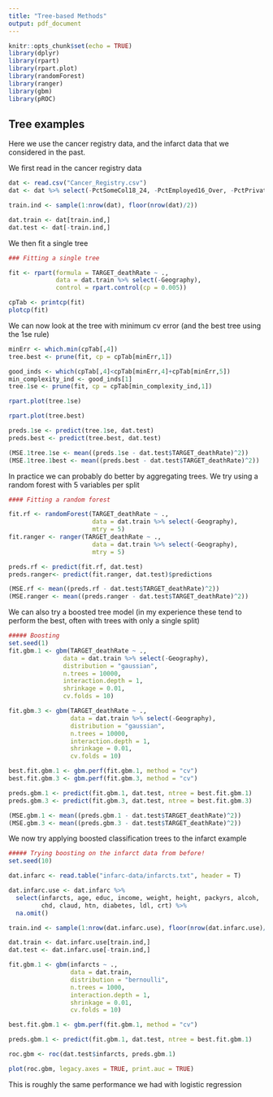 ```yaml
---
title: "Tree-based Methods"
output: pdf_document
---
```


```r
knitr::opts_chunk$set(echo = TRUE)
library(dplyr)
library(rpart)
library(rpart.plot)
library(randomForest)
library(ranger)
library(gbm)
library(pROC)
```

## Tree examples

Here we use the cancer registry data, and the infarct data that we considered in the past.

We first read in the cancer registry data

```r
dat <- read.csv("Cancer_Registry.csv")
dat <- dat %>% select(-PctSomeCol18_24, -PctEmployed16_Over, -PctPrivateCoverageAlone)

train.ind <- sample(1:nrow(dat), floor(nrow(dat)/2))

dat.train <- dat[train.ind,]
dat.test <- dat[-train.ind,]
```

We then fit a single tree

```r
### Fitting a single tree

fit <- rpart(formula = TARGET_deathRate ~ ., 
             data = dat.train %>% select(-Geography),
             control = rpart.control(cp = 0.005))

cpTab <- printcp(fit)
plotcp(fit)
```

We can now look at the tree with minimum cv error (and the best tree using the 1se rule)

```r
minErr <- which.min(cpTab[,4])
tree.best <- prune(fit, cp = cpTab[minErr,1])

good_inds <- which(cpTab[,4]<cpTab[minErr,4]+cpTab[minErr,5])
min_complexity_ind <- good_inds[1]
tree.1se <- prune(fit, cp = cpTab[min_complexity_ind,1])

rpart.plot(tree.1se)

rpart.plot(tree.best)

preds.1se <- predict(tree.1se, dat.test)
preds.best <- predict(tree.best, dat.test)

(MSE.1tree.1se <- mean((preds.1se - dat.test$TARGET_deathRate)^2))
(MSE.1tree.1best <- mean((preds.best - dat.test$TARGET_deathRate)^2))
```

In practice we can probably do better by aggregating trees. We try using a random forest with $5$ variables per split

```r
#### Fitting a random forest

fit.rf <- randomForest(TARGET_deathRate ~ ., 
                       data = dat.train %>% select(-Geography),
                       mtry = 5)
fit.ranger <- ranger(TARGET_deathRate ~ ., 
                       data = dat.train %>% select(-Geography),
                       mtry = 5)

preds.rf <- predict(fit.rf, dat.test)
preds.ranger<- predict(fit.ranger, dat.test)$predictions

(MSE.rf <- mean((preds.rf - dat.test$TARGET_deathRate)^2))
(MSE.ranger <- mean((preds.ranger - dat.test$TARGET_deathRate)^2))
```

We can also try a boosted tree model (in my experience these tend to perform the best, often with trees with only a single split)

```r
##### Boosting
set.seed(1)
fit.gbm.1 <- gbm(TARGET_deathRate ~ ., 
               data = dat.train %>% select(-Geography),
               distribution = "gaussian",
               n.trees = 10000,
               interaction.depth = 1,
               shrinkage = 0.01,
               cv.folds = 10)

fit.gbm.3 <- gbm(TARGET_deathRate ~ ., 
                 data = dat.train %>% select(-Geography),
                 distribution = "gaussian",
                 n.trees = 10000,
                 interaction.depth = 1,
                 shrinkage = 0.01,
                 cv.folds = 10)

best.fit.gbm.1 <- gbm.perf(fit.gbm.1, method = "cv")
best.fit.gbm.3 <- gbm.perf(fit.gbm.3, method = "cv")

preds.gbm.1 <- predict(fit.gbm.1, dat.test, ntree = best.fit.gbm.1)
preds.gbm.3 <- predict(fit.gbm.3, dat.test, ntree = best.fit.gbm.3)

(MSE.gbm.1 <- mean((preds.gbm.1 - dat.test$TARGET_deathRate)^2))
(MSE.gbm.3 <- mean((preds.gbm.3 - dat.test$TARGET_deathRate)^2))
```

We now try applying boosted classification trees to the infarct example

```r
##### Trying boosting on the infarct data from before!
set.seed(10)

dat.infarc <- read.table("infarc-data/infarcts.txt", header = T)

dat.infarc.use <- dat.infarc %>% 
  select(infarcts, age, educ, income, weight, height, packyrs, alcoh,
         chd, claud, htn, diabetes, ldl, crt) %>% 
  na.omit()

train.ind <- sample(1:nrow(dat.infarc.use), floor(nrow(dat.infarc.use)/2))

dat.train <- dat.infarc.use[train.ind,]
dat.test <- dat.infarc.use[-train.ind,]

fit.gbm.1 <- gbm(infarcts ~ ., 
                 data = dat.train,
                 distribution = "bernoulli",
                 n.trees = 1000,
                 interaction.depth = 1,
                 shrinkage = 0.01,
                 cv.folds = 10)

best.fit.gbm.1 <- gbm.perf(fit.gbm.1, method = "cv")

preds.gbm.1 <- predict(fit.gbm.1, dat.test, ntree = best.fit.gbm.1)

roc.gbm <- roc(dat.test$infarcts, preds.gbm.1)

plot(roc.gbm, legacy.axes = TRUE, print.auc = TRUE)
```

This is roughly the same performance we had with logistic regression
